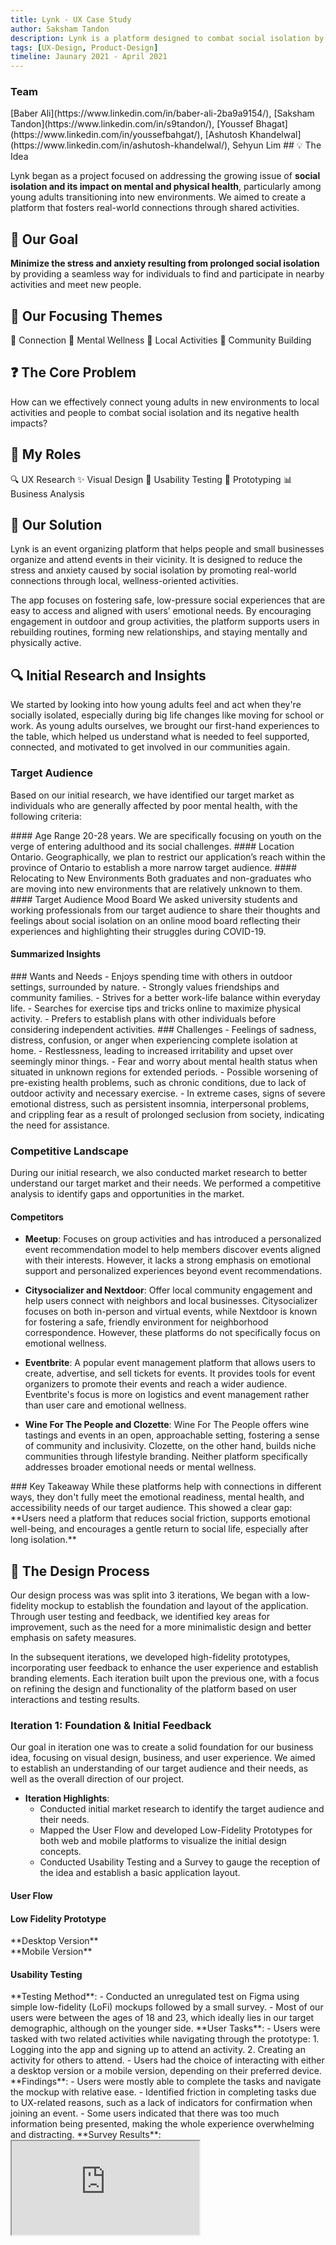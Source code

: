 ```yaml
---
title: Lynk - UX Case Study
author: Saksham Tandon
description: Lynk is a platform designed to combat social isolation by connecting individuals with local activities and communities.
tags: [UX-Design, Product-Design]
timeline: Jaunary 2021 - April 2021
---
```

  <Note>
    <h3>Team</h3>
    [Baber Ali](https://www.linkedin.com/in/baber-ali-2ba9a9154/), [Saksham Tandon](https://www.linkedin.com/in/s9tandon/), [Youssef Bhagat](https://www.linkedin.com/in/youssefbahgat/), [Ashutosh Khandelwal](https://www.linkedin.com/in/ashutosh-khandelwal/), Sehyun Lim
  </Note>
## 💡 The Idea

Lynk began as a project focused on addressing the growing issue of **social isolation and its impact on mental and physical health**, particularly among young adults transitioning into new environments. We aimed to create a platform that fosters real-world connections through shared activities.

## 📝 Our Goal

**Minimize the stress and anxiety resulting from prolonged social isolation** by providing a seamless way for individuals to find and participate in nearby activities and meet new people.

## 🎯 Our Focusing Themes

<Tag>🤝 Connection</Tag>
<Tag>🧠 Mental Wellness</Tag>
<Tag>📍 Local Activities</Tag>
<Tag>🌱 Community Building</Tag>

## ❓ The Core Problem

<Note type="success">
  <span className="text-xl">
    How can we effectively connect young adults in new environments to local activities and people to combat social isolation and its negative health impacts?
  </span>
</Note>

## 🧠 My Roles

<Tag>🔍 UX Research</Tag>
<Tag>✨ Visual Design</Tag>
<Tag>🧪 Usability Testing</Tag>
<Tag>📱 Prototyping</Tag>
<Tag>📊 Business Analysis</Tag>

## 📝 Our Solution
Lynk is an event organizing platform that helps people and small businesses organize and attend events in their vicinity. It is designed to reduce the stress and anxiety caused by social isolation by promoting real-world connections through local, wellness-oriented activities.

The app focuses on fostering safe, low-pressure social experiences that are easy to access and aligned with users’ emotional needs. By encouraging engagement in outdoor and group activities, the platform supports users in rebuilding routines, forming new relationships, and staying mentally and physically active.

## 🔍 Initial Research and Insights

We started by looking into how young adults feel and act when they're socially isolated, especially during big life changes like moving for school or work. As young adults ourselves, we brought our first-hand experiences to the table, which helped us understand what is needed to feel supported, connected, and motivated to get involved in our communities again.

### Target Audience
Based on our initial research, we have identified our target market as individuals who are generally affected by poor mental health, with the following criteria:

<CardGrid className ="mb-10">
  <Note>
    #### Age Range
    20-28 years. We are specifically focusing on youth on the verge of entering adulthood and its social challenges.
  </Note>

  <Note>
    #### Location
    Ontario. Geographically, we plan to restrict our application’s reach within the province of Ontario to establish a more narrow target audience.
  </Note>

  <Note>
    #### Relocating to New Environments
    Both graduates and non-graduates who are moving into new environments that are relatively unknown to them.
  </Note>
</CardGrid>
#### Target Audience Mood Board
We asked university students and working professionals from our target audience to share their thoughts and feelings about social isolation on an online mood board reflecting their experiences and highlighting their struggles during COVID-19.
<ImageViewer imageUrl="/images/lynk/target-audience-mood-board-1.jpg" alt ="Target Audience Mood Board"/>
<ImageViewer imageUrl="/images/lynk/target-audience-mood-board-2.jpg" alt ="Target Audience Mood Board"/>
<ImageViewer imageUrl="/images/lynk/target-audience-mood-board-3.jpg" alt ="Target Audience Mood Board"/>

#### Summarized Insights
<CardGrid className="xl:!grid-cols-2">
  <Note type="info">
    ### Wants and Needs
    - Enjoys spending time with others in outdoor settings, surrounded by nature.
    - Strongly values friendships and community families.
    - Strives for a better work-life balance within everyday life.
    - Searches for exercise tips and tricks online to maximize physical activity.
    - Prefers to establish plans with other individuals before considering independent activities.
  </Note>

  <Note type="warning">
    ### Challenges
    - Feelings of sadness, distress, confusion, or anger when experiencing complete isolation at home.
    - Restlessness, leading to increased irritability and upset over seemingly minor things.
    - Fear and worry about mental health status when situated in unknown regions for extended periods.
    - Possible worsening of pre-existing health problems, such as chronic conditions, due to lack of outdoor activity and necessary exercise.
    - In extreme cases, signs of severe emotional distress, such as persistent insomnia, interpersonal problems, and crippling fear as a result of prolonged seclusion from society, indicating the need for assistance.
  </Note>
</CardGrid>

### Competitive Landscape

During our initial research, we also conducted market research to better understand our target market and their needs. We performed a competitive analysis to identify gaps and opportunities in the market.

#### Competitors

- **Meetup**: Focuses on group activities and has introduced a personalized event recommendation model to help members discover events aligned with their interests. However, it lacks a strong emphasis on emotional support and personalized experiences beyond event recommendations.

- **Citysocializer and Nextdoor**: Offer local community engagement and help users connect with neighbors and local businesses. Citysocializer focuses on both in-person and virtual events, while Nextdoor is known for fostering a safe, friendly environment for neighborhood correspondence. However, these platforms do not specifically focus on emotional wellness.

- **Eventbrite**: A popular event management platform that allows users to create, advertise, and sell tickets for events. It provides tools for event organizers to promote their events and reach a wider audience. Eventbrite's focus is more on logistics and event management rather than user care and emotional wellness.

- **Wine For The People and Clozette**: Wine For The People offers wine tastings and events in an open, approachable setting, fostering a sense of community and inclusivity. Clozette, on the other hand, builds niche communities through lifestyle branding. Neither platform specifically addresses broader emotional needs or mental wellness.


<Note>
  ### Key Takeaway
  While these platforms help with connections in different ways, they don't fully meet the emotional readiness, mental health, and accessibility needs of our target audience. This showed a clear gap: **Users need a platform that reduces social friction, supports emotional well-being, and encourages a gentle return to social life, especially after long isolation.**
</Note>

## 🔄 The Design Process

Our design process was was split into 3 iterations, We began with a low-fidelity mockup to establish the foundation and layout of the application. Through user testing and feedback, we identified key areas for improvement, such as the need for a more minimalistic design and better emphasis on safety measures.

In the subsequent iterations, we developed high-fidelity prototypes, incorporating user feedback to enhance the user experience and establish branding elements. Each iteration built upon the previous one, with a focus on refining the design and functionality of the platform based on user interactions and testing results.

### Iteration 1: Foundation & Initial Feedback
Our goal in iteration one was to create a solid foundation for our business idea, focusing on visual design, business, and user experience. We aimed to establish an understanding of our target audience and their needs, as well as the overall direction of our project.
- **Iteration Highlights**:
  - Conducted initial market research to identify the target audience and their needs.
  - Mapped the User Flow and developed Low-Fidelity Prototypes for both web and mobile platforms to visualize the initial design concepts.
  - Conducted Usability Testing and a Survey to gauge the reception of the idea and establish a basic application layout.

#### User Flow
<ImageViewer imageUrl="/images/lynk/iteration-1-user-map.png" alt="User Flow"/>

#### Low Fidelity Prototype
<CardGrid className="xl:!grid-cols-2">
  <div className = "px-4 bg-sheet-primary rounded-lg">
    **Desktop Version**
    <ImageViewer imageUrl="/images/lynk/wireframe-iteration-1.png" alt="Prototype for Iteration 1"/>
  </div>
  <div className = "px-4 bg-sheet-primary rounded-lg">
    **Mobile Version**
    <ImageViewer imageUrl="/images/lynk/wireframe-mobile-iteration-1.png" alt="Prototype for Iteration 1"/>
  </div>
</CardGrid>

#### Usability Testing

<Note>
**Testing Method**:
  - Conducted an unregulated test on Figma using simple low-fidelity (LoFi) mockups followed by a small survey.
  - Most of our users were between the ages of 18 and 23, which ideally lies in our target demographic, although on the younger side.
</Note>
<Note>
**User Tasks**:
  - Users were tasked with two related activities while navigating through the prototype:
    1. Logging into the app and signing up to attend an activity.
    2. Creating an activity for others to attend.
  - Users had the choice of interacting with either a desktop version or a mobile version, depending on their preferred device.
</Note>
**Findings**:
  - Users were mostly able to complete the tasks and navigate the mockup with relative ease.
  - Identified friction in completing tasks due to UX-related reasons, such as a lack of indicators for confirmation when joining an event.
  - Some users indicated that there was too much information being presented, making the whole experience overwhelming and distracting.
<Note>
  **Survey Results**:
  <Iframe src = "https://4ozlvbihyp9.typeform.com/report/otVF08xp/8jicsdPx68QHXSl9" />
</Note>

<CardGrid className="xl:!grid-cols-2">
  <Note type = "info">
    **User Feedback**:
    - One user mentioned, "I'm not sure if it was just because it was a rough prototype, but the amount of information presented seemed a bit overwhelming to me. It took me aback at first and made me sort of pause before doing anything else."
    - The idea received mixed receptions, with users indicating the need for more emphasis on safety and limitations during COVID-19. Another user commented, "I guess my feedback is to try and focus on what value your app brings specifically. I guess I was expecting more attention to the whole COVID limitation part. To me, it just felt like a way to create events as normal."
  </Note>
  <Note type = "warning">
  **Design Improvements**:
  - Identified the need to provide information in a more minimalistic and user-friendly way.
  - Recognized the need to optimize button size and design, as some users found the buttons too small.
  - Considered modifying the visual layout of the application to appear more modern and friendly, including changes to spacing between headings on the menu and the overall menu design.
  </Note>
</CardGrid>
<Note>
    **User Suggestions**:
  - Users suggested that the app should focus on creating a more minimalistic design, with less information presented at once.
  - They also recommended emphasizing safety measures and limitations during COVID-19 to ensure users feel comfortable using the app.
</Note> 

### Iteration 2: Branding & High-Fidelity Development

In our second iteration, our main focus was to define the identity and characteristics of our user persona while establishing a strong brand through visual design. Additionally, we conducted another round of user testing for our mid-fidelity prototype.
- **Iteration Highlights**:
  - Establishing User Persona.
  - Coming up with the branding and Mid-fidelty prototype in a minimalist style with feedback from previous iteration.
  - Improving the User Flow for joining activities.
  - Adding features like an attendee list to comply with COVID-19 gathering restrictions.
#### User Persona
<Note className="note-bevel relative">
  <GiWheat className = "relative lg:absolute h-16 w-16 lg:top-6 lg:right-6 bg-[#8e58fc] rounded-lg border-1 p-1 text-white mb-3"/>
  <h5 className="text-3xl text-[#8e58fc] font-bold my-3 flex items-center gap-1">Demeter<span className='text-sm font-normal pt-0.5'>• ∆ημήτηρ</span></h5>
  <span className='italic  text-sm'>“Goddess of grain, agriculture, harvest, growth, and nourishment.”</span>

  The person is looking for opportunities to grow. They are willing to take most opportunities that offer a path for personal development. They regularly venture out to new place in search of opportunities like better working conditions, better salary, better living standards etc.

  Their motivation generally comes from living in either sub-par conditions and want to grow out of it or have connections to other people who grew out of those kind conditions and want to follow their lead.

  They are often independent when it comes to living and are financially stable conditions. They also show occasional interests in passions with main focus on activities that can help them grow.
  <CardGrid className = "mb-4">
    <div className = "bevel px-3 dark:bg-neutral-900 bg-neutral-50 rounded-lg">
      **How has COVID-19 impacted your lifestyle ?**

        “Covid has a caused a major overhaul to the way we approached finding jobs and other  activities. It has certainly caused a decrease in number of opportunities.”
    </div>
    <div className = "bevel px-3 dark:bg-neutral-900 bg-neutral-50 rounded-lg">
      **What are your future plans ?**
      
        “Covid has a caused a major overhaul to the way we approached finding jobs and other  activities. It has certainly caused a decrease in number of opportunities.”
    </div>
    <div className = "bevel px-3 dark:bg-neutral-900 bg-neutral-50 rounded-lg">
      **How do you deal with stress ?**
      
        Stress is part of life, I work then I also like to do leisure activities like gaming and going on long drives”
    </div>
  </CardGrid>
  <span className = "text-xs">The card styling was inspired by the Neumorphic style trending at that time. User Persona inspired by this study here [https://www.carolinapizatto.com/reviving-personas](https://www.carolinapizatto.com/reviving-personas)</span>
</Note>
<CardGrid className="xl:!grid-cols-2">
<Note>
  **Branding and Visual Design**:
<ImageViewer imageUrl="/images/lynk/branding.png" alt="Lynk Branding"/>
</Note>
<Note>
  **In-progress High Fidelity Mockup**:
<ImageViewer imageUrl="/images/lynk/mockup-iteration-2.png" alt="Lynk Branding"/>
</Note>
</CardGrid>
#### Improved User Flow for Joining Activities

We refined the user flow based on feedback from the first iteration, ensuring that users can easily navigate through the app to find and join activities.
<ImageViewer imageUrl="/images/lynk/iteration-2-user-map.png" alt="User Flow"/>

<VideoPlayer src="/images/lynk/joining-activity-workflow.mp4" title = "Joining Activities Preview" autoplay={true} loop={true}/>
<VideoPlayer src="/images/lynk/creating-activity-workflow.mp4" title = "Creating Activities Preview" autoplay={true} loop={true}/>
#### Adding List Attendees
With feedback from the first iteration, we added a feature to allow users to see who else is attending an activity and helping users gauge the density of crowd before signing up in concern for COVID-19. Users can also appear as anonymous to others if they choose to do so.
<ImageViewer imageUrl="/images/lynk/attending-list.png" alt="List Attendees"/>
#### Usability Testing - 2
<Note>
  **Testing Method**
- We conducted another round of unregulated testing on Figma using our mid-fidelity prototype and asked users to fill out a survey, though the turnout was underwhelming. We focused on evaluating the results for our improved activity sign-up process and deferred the mobile prototype for later due to time constraints.
</Note>
<Note>
**User Tasks**

- Users were asked to perform the following tasks:
    1. Sign up for the app.
    2. Create an activity for others to join.
</Note>
#### Findings

- Users provided very positive responses on the visual aspects of the app.
- However, users still had difficulties finding where to create and sign up for an activity.

<Note>
  **Survey Results**:
  <Iframe src = "https://4ozlvbihyp9.typeform.com/report/OguF3LqN/RZPMeKdyT5NaGQZ4" />
</Note>

<CardGrid className="xl:!grid-cols-2">
  <Note type="info">
    **Learnings from User Feedback**:
    - The amount of information presented was overwhelming for some users, causing hesitation.
    - Users found it hard to differentiate between types of buttons.
    - There was confusion about the relevance of the company name and motto.
    - Clarity in wording is crucial, as some users found certain phrases confusing.
  </Note>
  <Note type="warning">
    **Improvements to be Made**:
    - Adopt a more minimalistic and user-friendly information presentation.
    - Optimize buttons and design for better flow and better differentiation for different actions.
    - Replace the company name and motto with a logo to save screen space.
  </Note>
</CardGrid>
<Note>
    **User Suggestions**:
    - Allow users to add activities to different interest categories, making it easier to discover and organize events based on personal preferences.
    - Consider adding an optional tour for new users to help them navigate and understand app functions.
</Note>

### Iteration 3: UX Testing & Interaction Refinement

Our focus in iteration three was to improve the usability of key user flows based on feedback, especially the process of creating an activity. We tested a more complete desktop prototype and used structured feedback to guide design revisions.

- **Iteration Highlights**:
  - Conducted one-on-one usability testing with participants using the high-fidelity desktop prototype.
  - Used Kano Model survey to assess feature expectations and categorize them by priority.
  - Focused testing on how users navigated and interacted with the "Create Activity" flow.
#### Improved Creating Activity Flow
Split the activity creation flow into multiple pages to make the information easier for users to understand and complete.
<ImageViewer imageUrl="/images/lynk/iteration-3-user-map.png" alt = "User Flow for Creating Activities"/>
<VideoPlayer src="/images/lynk/expanded-creating-activity-workflow.mp4" title = "Improved Creating Activities Preview" autoplay={true} loop={true}/>
#### Kano Model Survey
<Note>
**Kano Model Summary**
  - Features like the ratings system, feedback submission, and promoted events were considered mandatory by most users.
  - Users also expected features common in similar platforms (e.g., notifications, friend invites).
<details className='p-3 bg-sheet-primary rounded-md mb-4'>
<summary>**Functional Questions Tally**</summary>
<div className = "w-full overflow-auto">
  FEATURE QUESTION | I like it that way | I expect it to be that way | I am neutral | I can live with it that way | I dislike it that way |
 |------------------|---------------------|----------------------------|--------------|-----------------------------|-----------------------|
 | If you received in-app offers & discounts, how would you feel? | 3 | 2 | | | |
 | If you received app notifications, how would you feel? | 4 | 1 | | | |
 | If you were able to send & receive friend invite offers, how would you feel? | 3 | 2 | | | |
 | If you were able to share your experience with the app through feedback, how would you feel? | 4 | 1 | | | |
 | If you had access to a ratings system, how would you feel? | 4 | 1 | | | |
 | If the application was cost friendly, how would you feel? | 4 | 1 | | | |
 | If there were new product features and updates, how would you feel? | 4 | 1 | | | |
 | If you could create events through the app, how would you feel? | 3 | 2 | | | |
 | If you could link your social media account(s), how would that make you feel? | 4 | 1 | | | |
 | If you could participate in promoted events, how would you feel? | 2 | 2 | 1 | | |
</div>
</details>

<details className='p-3 bg-sheet-primary rounded-md mb-4'>
<summary>**Dysfunctional Questions Tally**</summary>
<div className = "w-full overflow-auto">
 | FEATURE QUESTION | I like it that way | I expect it to be that way | I am neutral | I can live with it that way | I dislike it that way |
 |------------------|---------------------|----------------------------|--------------|-----------------------------|-----------------------|
 | If you DID NOT receive in-app offers & discounts, how would you feel? | | 1 | | 2 | 2 |
 | If you DID NOT receive app notifications, how would you feel? | | | | 3 | 2 |
 | If you were NOT able to send & receive friend invite offers, how would you feel? | | | | 3 | 2 |
 | If you were NOT able to share your experience with the app through feedback, how would you feel? | | 1 | | | 4 |
 | If you had NO access to a ratings system, how would you feel? | | 2 | | 3 | |
 | If the application was NOT cost friendly, how would you feel? | | 2 | | 3 | |
 | If there were NO new product features and updates, how would you feel? | | 2 | | 3 | |
 | If you could NOT create events through the app, how would you feel? | | 2 | | 3 | |
 | If you could NOT link your social media account(s), how would that make you feel? | | 2 | | 3 | |
 | If you could NOT participate in promoted events, how would you feel? | | 1 | | | 4 |
</div>
</details>
<details className='p-3 bg-sheet-primary rounded-md mb-4'>
<summary>**Final Results Tally**</summary>
<div className = "w-full overflow-auto">
 | FEATURE | Exciter | Linear | Mandatory | Indifferent | Questionable | Reverse | FINAL EVAL |
 |---------|---------|--------|-----------|-------------|--------------|---------|------------|
 | in-app offers & discounts | 3 (60%) | | | 2 (40%) | | | E |
 | app notifications | 4 (80%) | | | | 1 (20%) | | E |
 | send & receive friend invite offers | 3 (60%) | | | 2 (40%) | | | E |
 | share your experience with the app through feedback | 1 (20%) | | 3 (60%) | 1 (20%) | | | M |
 | access to a ratings system | | | 5 (100%) | | | | M |
 | the application was cost friendly | 2 (40%) | 1 (20%) | 1 (20%) | 1 (20%) | | | E |
 | new product features and updates | 3 (60%) | 1 (20%) | | 1 (20%) | | | E |
 | create events through the app | 4 (80%) | | | 1 (20%) | | | E |
 | link your social media account(s) | | | | 5 (100%) | | | I |
 | participate in promoted events | | | 3 (60%) | 2 (40%) | | | M |
</div>
</details>
**Final Results Summary**

- **Exciter Features:** In-app offers & discounts, app notifications, send & receive friend invite offers, cost-friendly application, new product features and updates, create events through the app.
- **Mandatory Features:** Share your experience through feedback, access to a ratings system, participate in promoted events.
- **Indifferent Feature:** Link your social media account(s).
</Note>

#### Usability Testing - 3

<Note>
**Testing Method**:
  - Conducted moderated user testing using our desktop prototype.
  - Users were observed while completing key flows, followed by a short feedback session.
</Note>

<Note>
**User Tasks**:
  - Create an account.
  - Explore and join an activity.
  - Create a new activity using the full creation flow.
</Note>

**Findings**:
  - Users were confused by the number of steps required to create an activity.
  - The lack of visual cues and guidance during form-filling led to hesitation.
  - Several users struggled with horizontal scrolling, which disrupted the flow.
  - Some UI elements lacked context, resulting in questions like "What does this button do?"
<Note>
  **Survey Results**:
  <Iframe src = "https://4ozlvbihyp9.typeform.com/report/FpYMtBsT/KgExZPtBm7X7cHxj" />
</Note>

<CardGrid className="xl:!grid-cols-2">
  <Note type="info">
    **User Feedback**:
    - “I wasn’t sure if I completed the activity creation process properly. It needs more guidance.”
    - “There’s a lot going on in the form. Not sure where to start or what’s important.”
    - Improve the Google Analytics linking page.
  </Note>
  <Note type="warning">
    **Design Improvements**:
    - Simplify the activity creation flow by reducing input fields and grouping them logically.
    - Replace horizontal scrolling with vertical sections for better clarity.
    - Add contextual indicators (e.g., tooltips, inline hints) to improve comprehension.
    - Defered the Google Analytics feature to be added after release with more refinement.
  </Note>
</CardGrid>

<Note>
**User Suggestions**:
  - Provide a progress indicator or guided steps during the activity creation process.
  - Remove horizontal scroll areas and use a cleaner, stacked layout.
  - Add brief explanations for form sections to reduce confusion.
</Note>
### Observations from directly observing users
Because of the low turnout of participants from the survey, we decided to conduct a moderated usability test with another 2 participants on video-call. We observed them as they navigated through the prototype and took notes on their interactions. This provided us with valuable insights into their thought processes and decision-making.
<Note>
**Navigation and Accessibility**
- Confusion on how to navigate to certain sections.
- Missing logo navigation.
- Need for clearer instructions on selecting thumbnails for events.

**Interface and Usability**
- Interface needs better descriptions.
- Confusion about creating mechanics and labels.
- Feedback indicates confusion with unclear directions.
- Need for search history or contextual help.
- Navigation buttons need better differentiation and input capability.

**Design and Content**
- Flavor is inconsistent and not exciting.
- Prototype sends mixed signals.
- App organization is confusing; needs better explanation on startup.
- Payment confirmation should use a pop-up.
<CardGrid className="xl:!grid-cols-2">
<ImageViewer imageUrl="/images/lynk/final-feedback-1.png" alt="Lynk Hero Showcase"/>
<ImageViewer imageUrl="/images/lynk/final-feedback-2.png" alt="Lynk Hero Showcase"/>
</CardGrid>
</Note>
### Final Changes before MVP
#### Updating the Navbar from Vertical to Horizontal
Noting from the final feedback, to improve navigation, we switched the navbar to a horizontal layout with labels visible to give users a clearer understanding of the different sections of the app.
<CardGrid className="xl:!grid-cols-2">
  <Note>
    ##### **Before**
    <ImageViewer imageUrl="/images/lynk/nav-before.png" alt="Navbar Vertical"/>
  </Note>
  <Note>
    ##### **After**
    <ImageViewer imageUrl="/images/lynk/nav-after.png" alt="Navbar Horizontal"/>
  </Note>
</CardGrid>
#### Adding breadcrumbs to the activity creation process
After receiveing feedback from users, we added breadcrumbs to the activity creation process to help users understand their current step within the activity creation step and added a back button with label to navigate back to previous steps easily.
<CardGrid className="xl:!grid-cols-2">
  <Note>
    ##### **Before**
    <ImageViewer imageUrl="/images/lynk/breadcrumbs-before.png" alt="Navbar Vertical"/>
  </Note>
  <Note>
    ##### **After**
    <ImageViewer imageUrl="/images/lynk/breadcrumbs-after.png" alt="Navbar Horizontal"/>
  </Note>
</CardGrid>
#### Payment Processor Pop-Up

<ImageViewer imageUrl="/images/lynk/pay-popup-after.png" alt="Payment Popup"/>

#### Adding tooltip information for explaining tags
<ImageViewer imageUrl="/images/lynk/tooltip-after.png" alt="Tag Tooltip"/>
## 🏆 Final Prototype
<ImageViewer imageUrl="/images/lynk/lynk-hero-showcase.png" alt="Hero"/>
<ImageViewer imageUrl="/images/lynk/user-flow-final.png" alt="Final User Flow"/>
<ImageViewer imageUrl="/images/lynk/final-prototype.png" alt="Final Prototype"/>
### Final Presentation
[View the full presentation of the project on Youtube](https://www.youtube.com/watch?v=f7tOqagJp08)
<VideoPlayer src="https://www.youtube.com/watch?v=f7tOqagJp08" />
<Note>
<span className = "text-xs">I wasn't able to implement a slider because of an existing bug with the VidStack VideoPlayer and Radix-UI, please use gestures to jump in time, double clicking with mouse or touch on the rightside on the VideoPlayer area jumps forward 10 seconds.</span>
</Note>
